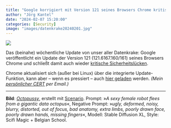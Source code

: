 ```yaml
---
title: "Google korrigiert mit Version 121 seines Browsers Chrome kritische Sicherheitslücken"
author: "Jörg Kantel"
date: "2024-02-07 15:20:00"
categories: [Security]
image: "images/datenkrake20240201.jpg"
---
```


[![](images/datenkrake20240201-b.jpg)](https://www.flickr.com/photos/schockwellenreiter/53500571394/)

Das (beinahe) wöchentliche Update von unser aller Datenkrake: Google veröffentlicht ein Update der Version 121 (121.6167.160/161) seines Browsers Chrome und schließt damit auch wieder [kritische Sicherheitslücken](https://chromereleases.googleblog.com/2024/02/stable-channel-update-for-desktop.html).

Chrome aktualisiert sich (außer bei Linux) über die integrierte Update-Funktion, kann aber -- wenn es pressiert -- auch [hier geladen](https://www.google.com/intl/de/chrome/browser/) werden. *(Mein [persönlicher CERT](http://www.gwdg.de/~mreiman1/) per Email.)*

---

**Bild**: *[Octopussy](https://www.flickr.com/photos/schockwellenreiter/53500571394/)*, erstellt mit [Scenario](https://app.scenario.com/). Prompt: »*A sexy female robot flees from a gigantic data octopus*«, Negative Prompt: »*ugly, deformed, noisy, blurry, distorted, out of focus, bad anatomy, extra limbs, poorly drawn face, poorly drawn hands, missing fingers*«, Modell: Stable Diffusion XL, Style: Scifi Magic + Belgian School.